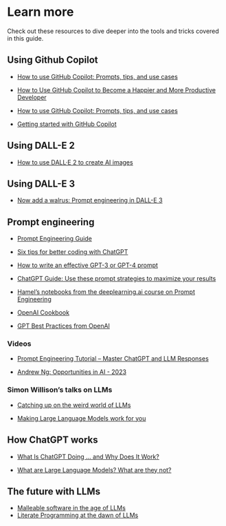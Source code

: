 # Learn more

Check out these resources to dive deeper into the tools and tricks covered in this guide.

## Using Github Copilot

- [How to use GitHub Copilot: Prompts, tips, and use cases](https://github.blog/2023-06-20-how-to-write-better-prompts-for-github-copilot/)

- [How to Use GitHub Copilot to Become a Happier and More Productive Developer](https://www.freecodecamp.org/news/developer-productivity-with-github-copilot/)

- [How to use GitHub Copilot: Prompts, tips, and use cases](https://github.blog/2023-06-20-how-to-write-better-prompts-for-github-copilot/)

- [Getting started with GitHub Copilot](https://docs.github.com/en/copilot/getting-started-with-github-copilot)

## Using DALL-E 2

- [How to use DALL·E 2 to create AI images](https://zapier.com/blog/how-to-use-dall-e-2/)

## Using DALL-E 3

- [Now add a walrus: Prompt engineering in DALL-E 3](https://simonwillison.net/2023/Oct/26/add-a-walrus/)

## Prompt engineering

- [Prompt Engineering Guide](https://www.promptingguide.ai/)

- [Six tips for better coding with ChatGPT](https://www.nature.com/articles/d41586-023-01833-0)

- [How to write an effective GPT-3 or GPT-4 prompt](https://zapier.com/blog/gpt-prompt/)

- [ChatGPT Guide: Use these prompt strategies to maximize your results](https://the-decoder.com/chatgpt-guide-prompt-strategies/)

- [Hamel's notebooks from the deeplearning.ai course on Prompt Engineering](https://hamel.dev/notes/prompt-eng/course/)

- [OpenAI Cookbook](https://github.com/openai/openai-cookbook)

- [GPT Best Practices from OpenAI](https://platform.openai.com/docs/guides/gpt-best-practices)

### Videos

- [Prompt Engineering Tutorial – Master ChatGPT and LLM Responses](https://www.youtube.com/watch?v=_ZvnD73m40o)

- [Andrew Ng: Opportunities in AI - 2023](https://www.youtube.com/watch?v=5p248yoa3oE)

### Simon Willison's talks on LLMs

- [Catching up on the weird world of LLMs](https://simonwillison.net/2023/Aug/3/weird-world-of-llms/)

- [Making Large Language Models work for you](https://simonwillison.net/2023/Aug/27/wordcamp-llms/)

## How ChatGPT works

- [What Is ChatGPT Doing … and Why Does It Work?](https://writings.stephenwolfram.com/2023/02/what-is-chatgpt-doing-and-why-does-it-work/)

- [What are Large Language Models? What are they not?](https://blogs.rstudio.com/ai/posts/2023-06-20-llm-intro/)

## The future with LLMs

- [Malleable software in the age of LLMs](https://www.geoffreylitt.com/2023/03/25/llm-end-user-programming.html)
- [Literate Programming at the dawn of LLMs](https://fgiasson.com/blog/index.php/2023/09/22/literate-programming-at-the-dawn-of-llms/#continuereading)

